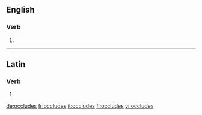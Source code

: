 ==English==

===Verb===
{{head|en|verb form}}

# {{en-third-person singular of|occlude}}

----

==Latin==

===Verb===
{{la-verb-form|occlūdēs}}

# {{inflection of|occlūdō||2|s|futr|actv|indc|lang=la}}

[[de:occludes]]
[[fr:occludes]]
[[it:occludes]]
[[fi:occludes]]
[[vi:occludes]]
